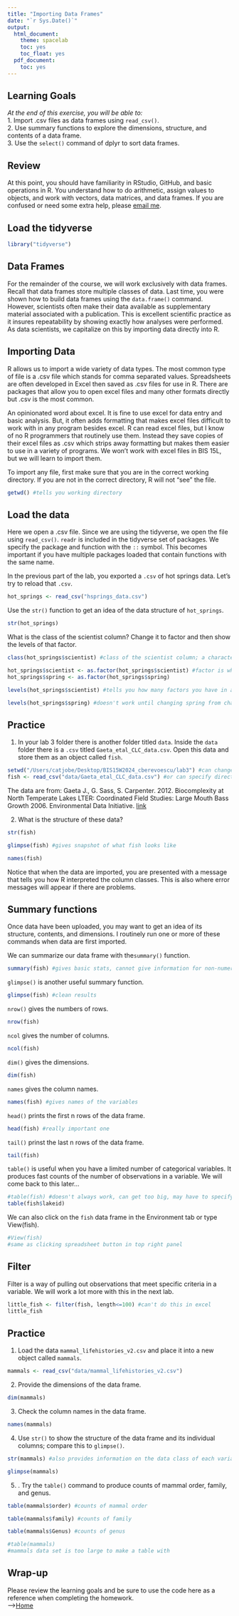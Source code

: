 ```yaml
---
title: "Importing Data Frames"
date: "`r Sys.Date()`"
output:
  html_document:
    theme: spacelab
    toc: yes
    toc_float: yes
  pdf_document:
    toc: yes
---
```


## Learning Goals  

*At the end of this exercise, you will be able to:*    
1. Import .csv files as data frames using `read_csv()`.  
2. Use summary functions to explore the dimensions, structure, and contents of a data frame.  
3. Use the `select()` command of dplyr to sort data frames.  

## Review    

At this point, you should have familiarity in RStudio, GitHub, and basic operations in R. You understand how to do arithmetic, assign values to objects, and work with vectors, data matrices, and data frames. If you are confused or need some extra help, please [email me](mailto: jmledford@ucdavis.edu).  

## Load the tidyverse    

```r
library("tidyverse")
```

## Data Frames    

For the remainder of the course, we will work exclusively with data frames. Recall that data frames store multiple classes of data. Last time, you were shown how to build data frames using the `data.frame()` command. However, scientists often make their data available as supplementary material associated with a publication. This is excellent scientific practice as it insures repeatability by showing exactly how analyses were performed. As data scientists, we capitalize on this by importing data directly into R.  

## Importing Data   

R allows us to import a wide variety of data types. The most common type of file is a .csv file which stands for comma separated values. Spreadsheets are often developed in Excel then saved as .csv files for use in R. There are packages that allow you to open excel files and many other formats directly but .csv is the most common.  

An opinionated word about excel. It is fine to use excel for data entry and basic analysis. But, it often adds formatting that makes excel files difficult to work with in any program besides excel. R can read excel files, but I know of no R programmers that routinely use them. Instead they save copies of their excel files as .csv which strips away formatting but makes them easier to use in a variety of programs. We won't work with excel files in BIS 15L, but we will learn to import them.  

To import any file, first make sure that you are in the correct working directory. If you are not in the correct directory, R will not "see" the file.   

```r
getwd() #tells you working directory
```

## Load the data   

Here we open a .csv file. Since we are using the tidyverse, we open the file using `read_csv()`. `readr` is included in the tidyverse set of packages. We specify the package and function with the `::` symbol. This becomes important if you have multiple packages loaded that contain functions with the same name.  

In the previous part of the lab, you exported a `.csv` of hot springs data. Let's try to reload that `.csv`.  

```r
hot_springs <- read_csv("hsprings_data.csv")
```

Use the `str()` function to get an idea of the data structure of `hot_springs`.   

```r
str(hot_springs)
```

What is the class of the scientist column? Change it to factor and then show the levels of that factor.   

```r
class(hot_springs$scientist) #class of the scientist column; a character can be any type
```

```r
hot_springs$scientist <- as.factor(hot_springs$scientist) #factor is when you have repeated types (discrete classes/categories of characters)
hot_springs$spring <- as.factor(hot_springs$spring)
```

```r
levels(hot_springs$scientist) #tells you how many factors you have in a variable
```

```r
levels(hot_springs$spring) #doesn't work until changing spring from character (see above)
```



## Practice  

1. In your lab 3 folder there is another folder titled `data`. Inside the `data` folder there is a `.csv` titled `Gaeta_etal_CLC_data.csv`. Open this data and store them as an object called `fish`.  

```r
setwd("/Users/catjobe/Desktop/BIS15W2024_cberevoescu/lab3") #can change the directory using setwd() so that RStudio will see the data
fish <- read_csv("data/Gaeta_etal_CLC_data.csv") #or can specify directory directly
```

The data are from: Gaeta J., G. Sass, S. Carpenter. 2012. Biocomplexity at North Temperate Lakes LTER: Coordinated Field Studies: Large Mouth Bass Growth 2006. Environmental Data Initiative.  [link](https://portal.edirepository.org/nis/mapbrowse?scope=knb-lter-ntl&identifier=267)  

2. What is the structure of these data?   

```r
str(fish)
```

```r
glimpse(fish) #gives snapshot of what fish looks like
```

```r
names(fish)
```

Notice that when the data are imported, you are presented with a message that tells you how R interpreted the column classes. This is also where error messages will appear if there are problems.  

## Summary functions   

Once data have been uploaded, you may want to get an idea of its structure, contents, and dimensions. I routinely run one or more of these commands when data are first imported.  

We can summarize our data frame with the`summary()` function.  

```r
summary(fish) #gives basic stats, cannot give information for non-numeric data
```

`glimpse()` is another useful summary function.   

```r
glimpse(fish) #clean results
```

`nrow()` gives the numbers of rows.   

```r
nrow(fish)
```

`ncol` gives the number of columns.   

```r
ncol(fish)
```

`dim()` gives the dimensions.   

```r
dim(fish)
```

`names` gives the column names.   

```r
names(fish) #gives names of the variables
```

`head()` prints the first n rows of the data frame.  

```r
head(fish) #really important one
```

`tail()` prinst the last n rows of the data frame.  

```r
tail(fish)
```

`table()` is useful when you have a limited number of categorical variables. It produces fast counts of the number of observations in a variable. We will come back to this later...   

```r
#table(fish) #doesn't always work, can get too big, may have to specify what you want to look at
table(fish$lakeid)
```

We can also click on the `fish` data frame in the Environment tab or type View(fish).
```r
#View(fish) 
#same as clicking spreadsheet button in top right panel
```

## Filter   

Filter is a way of pulling out observations that meet specific criteria in a variable. We will work a lot more with this in the next lab.    

```r
little_fish <- filter(fish, length<=100) #can't do this in excel
little_fish
```

## Practice   

1. Load the data `mammal_lifehistories_v2.csv` and place it into a new object called `mammals`.   

```r
mammals <- read_csv("data/mammal_lifehistories_v2.csv")
```

2. Provide the dimensions of the data frame.  

```r
dim(mammals)
```

3. Check the column names in the data frame.   

```r
names(mammals)
```

4. Use `str()` to show the structure of the data frame and its individual columns; compare this to `glimpse()`.   

```r
str(mammals) #also provides information on the data class of each variable
```

```r
glimpse(mammals)
```

5. . Try the `table()` command to produce counts of mammal order, family, and genus.   

```r
table(mammals$order) #counts of mammal order
```

```r
table(mammals$family) #counts of family
```

```r
table(mammals$Genus) #counts of genus
```

```r
#table(mammals) 
#mammals data set is too large to make a table with
```

## Wrap-up
Please review the learning goals and be sure to use the code here as a reference when completing the homework.  
-->[Home](https://jmledford3115.github.io/datascibiol/)